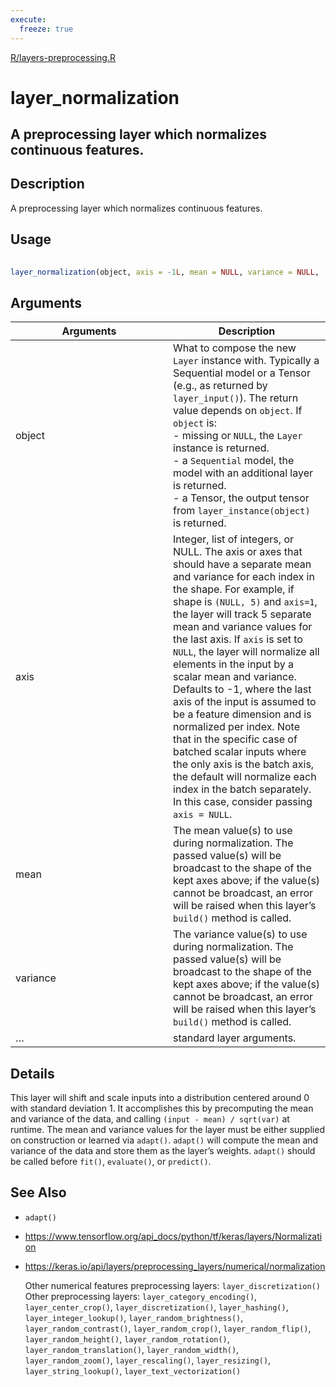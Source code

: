 ```yaml
---
execute:
  freeze: true
---
```


[R/layers-preprocessing.R](https://github.com/rstudio/keras//blob/main/R/layers-preprocessing.R#L1106) 

# layer_normalization

## A preprocessing layer which normalizes continuous features.

## Description
 A preprocessing layer which normalizes continuous features. 


## Usage
```r
 
layer_normalization(object, axis = -1L, mean = NULL, variance = NULL, ...) 
```

## Arguments
|Arguments|Description|
|---|---|
| object | What to compose the new `Layer` instance with. Typically a Sequential model or a Tensor (e.g., as returned by `layer_input()`). The return value depends on `object`. If `object` is:  <br>- missing or `NULL`, the `Layer` instance is returned. <br>- a `Sequential` model, the model with an additional layer is returned. <br>- a Tensor, the output tensor from `layer_instance(object)` is returned.  |
| axis | Integer, list of integers, or NULL. The axis or axes that should have a separate mean and variance for each index in the shape. For example, if shape is `(NULL, 5)` and `axis=1`, the layer will track 5 separate mean and variance values for the last axis. If `axis` is set to `NULL`, the layer will normalize all elements in the input by a scalar mean and variance. Defaults to -1, where the last axis of the input is assumed to be a feature dimension and is normalized per index. Note that in the specific case of batched scalar inputs where the only axis is the batch axis, the default will normalize each index in the batch separately. In this case, consider passing `axis = NULL`. |
| mean | The mean value(s) to use during normalization. The passed value(s) will be broadcast to the shape of the kept axes above; if the value(s) cannot be broadcast, an error will be raised when this layer's `build()` method is called. |
| variance | The variance value(s) to use during normalization. The passed value(s) will be broadcast to the shape of the kept axes above; if the value(s) cannot be broadcast, an error will be raised when this layer's `build()` method is called. |
| ... | standard layer arguments. |

## Details
 This layer will shift and scale inputs into a distribution centered around 0 with standard deviation 1. It accomplishes this by precomputing the mean and variance of the data, and calling `(input - mean) / sqrt(var)` at runtime.  The mean and variance values for the layer must be either supplied on construction or learned via `adapt()`. `adapt()` will compute the mean and variance of the data and store them as the layer's weights. `adapt()` should be called before `fit()`, `evaluate()`, or `predict()`. 





## See Also

  

- `adapt()` 

- [https://www.tensorflow.org/api_docs/python/tf/keras/layers/Normalization](https://www.tensorflow.org/api_docs/python/tf/keras/layers/Normalization) 

- [https://keras.io/api/layers/preprocessing_layers/numerical/normalization](https://keras.io/api/layers/preprocessing_layers/numerical/normalization) 

  Other numerical features preprocessing layers:  `layer_discretization()`  Other preprocessing layers:  `layer_category_encoding()`, `layer_center_crop()`, `layer_discretization()`, `layer_hashing()`, `layer_integer_lookup()`, `layer_random_brightness()`, `layer_random_contrast()`, `layer_random_crop()`, `layer_random_flip()`, `layer_random_height()`, `layer_random_rotation()`, `layer_random_translation()`, `layer_random_width()`, `layer_random_zoom()`, `layer_rescaling()`, `layer_resizing()`, `layer_string_lookup()`, `layer_text_vectorization()` 

